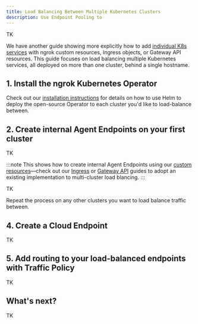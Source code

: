 ```yaml
---
title: Load Balancing Between Multiple Kubernetes Clusters
description: Use Endpoint Pooling to 
---
```



TK

We have another guide showing more explicitly how to add [individual K8s
services](/docs/guides/others-guides/load-balancing-kubernetes-services) with
ngrok custom resources, Ingress objects, or Gateway API resources. This guide
focuses on load balancing multiple Kubernetes services, all deployed on more
than one cluster, behind a single hostname.

## 1. Install the ngrok Kubernetes Operator

Check out our [installation instructions](/docs/k8s/installation/install/) for
details on how to use Helm to deploy the open-source Operator to each cluster
you'd like to load-balance between.

## 2. Create internal Agent Endpoints on your first cluster

TK

:::note
This shows how to create internal Agent Endpoints using our [custom
resources](/docs/k8s/using-crds)—check out our
[Ingress](/docs/k8s/using-ingreses/) or [Gateway API](/docs/k8s/using-gwapi)
guides to adopt an existing implementation to multi-cluster load blancing.
:::

TK

Repeat the process on any other clusters you want to load balance traffic
between.

## 4. Create a Cloud Endpoint

TK

## 5. Add routing to your load-balanced endpoints with Traffic Policy

TK

## What's next?

TK
